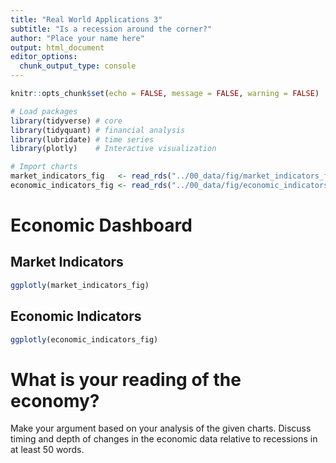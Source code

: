 ```yaml
---
title: "Real World Applications 3"
subtitle: "Is a recession around the corner?"
author: "Place your name here"
output: html_document
editor_options: 
  chunk_output_type: console
---
```


```r
knitr::opts_chunk$set(echo = FALSE, message = FALSE, warning = FALSE)

# Load packages
library(tidyverse) # core
library(tidyquant) # financial analysis
library(lubridate) # time series
library(plotly)    # Interactive visualization

# Import charts
market_indicators_fig   <- read_rds("../00_data/fig/market_indicators_fig.rds")
economic_indicators_fig <- read_rds("../00_data/fig/economic_indicators_fig.rds")
```

# Economic Dashboard {.tabset .tabset-fade}

## Market Indicators

```r
ggplotly(market_indicators_fig)

```

## Economic Indicators

```r
ggplotly(economic_indicators_fig)
```

# What is your reading of the economy?
Make your argument based on your analysis of the given charts. Discuss timing and depth of changes in the economic data relative to recessions in at least 50 words.
